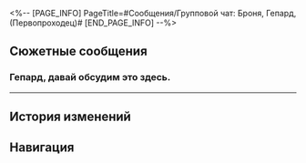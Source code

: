 <%-- [PAGE_INFO]
PageTitle=#Сообщения/Групповой чат: Броня, Гепард, (Первопроходец)#
[END_PAGE_INFO] --%>
{{Сообщение Инфобокс
|id          = 77
|Изображение = НИП Групповой чат: Броня, Гепард, (Первопроходец) Иконка.png
|Тип         = Группа
|Персонажи   = [[Броня]]; [[Гепард]]; [[Март 7]]; [[Первопроходец]]; [[Химеко]]
|Фракция     = Ярило-VI
}}

==Сюжетные сообщения==
===Гепард, давай обсудим это здесь.===
{{Сообщения
|условие_получения = 
|текст =
:'''Броня:''' Гепард, давай обсудим это здесь.
:'''Броня:''' И поделись отчётом с экипажем.
:'''Гепард:''' Да, госпожа Броня.
:{Выбор} Чем подробнее, тем лучше.
::'''(Первопроходец):''' Чем подробнее, тем лучше.
:{Выбор} Драка уже началась?
::'''(Первопроходец):''' Драка уже началась?
:'''Гепард:''' Верховная хранительница приказала мне разместить гарнизон со Среброгривыми Стражами и автоматонами в Заклёпкограде, чтобы остановить проникновение Корпорации.
:'''Гепард:''' Поначалу защита шла гладко, но потом появилась сама Топаз. Она обладала какой-то особой технологией, позволившей ей одним махом захватить контроль над всеми нашими автоматонами.
:'''Гепард:''' Похоже, Топаз направляется в какую-то область в глубине Заклёпкограда. И почему-то Сварог тоже с ней.
:'''Март 7:''' Сварог?! Он снова пытается пойти против нас?..
:'''Броня:''' Надеюсь, нет. Если верить моей интуиции, то за этим стоит что-то ещё... но я пока не знаю наверняка.
:'''Химеко:''' По крайней мере, мы знаем, где Топаз.
:'''Химеко:''' Март, (Первопроходец), пойдёмте.
}}
----

==История изменений==
{{История изменений|2.7}}

==Навигация==
{{Сообщения Навбокс}}